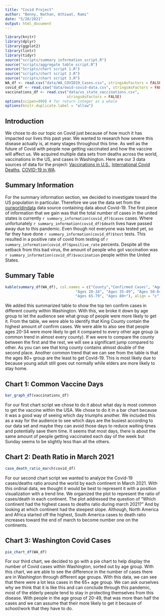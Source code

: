 ```yaml
---
title: "Covid Project"
author: "Benny, Nathan, Athiwat, Rami"
date: "5/20/2021"
output: html_document
---
```


```r
library(knitr)
library(dplyr)
library(ggplot2)
library(lintr)
library(tidyr)
source("scripts/summary information script.R")
source("scripts/aggregate table script.R")
source("Scripts/chart script 1.R")
source("scripts/chart script 2.R")
source("scripts/chart script 3.R")
WA_df <- read.csv("data/WA_COVID19_Cases.csv", stringsAsFactors = FALSE)
covid_df <- read.csv("data/owid-covid-data.csv", stringsAsFactors = FALSE)
vaccinations_df <- read.csv("data/us_state_vaccinations.csv",
                            stringsAsFactors = FALSE)
options(scipen=999) # for return integer as a whole
options(knitr.duplicate.label = "allow")
```

## Introduction

We chose to do our topic on Covid just because of how much it has impacted our lives this past year. We wanted to research how severe this disease actually is, at many stages throughout this time. As well as the future of Covid with people now getting vaccinated and how the vaccine will affect us. We acquired multiple data sets from deaths across the world, vaccinations in the US, and cases in Washington. Here are our 3 data sources of data for the project:
[Vaccinations in U.S.](https://www.kaggle.com/paultimothymooney/usa-covid19-vaccinations),
[International Covid Deaths](https://ourworldindata.org/coronavirus-source-data),
[COVID-19 in WA](https://www.doh.wa.gov/Emergencies/COVID19/DataDashboard).

## Summary Information

For the summary information section, we decided to investigate toward the US population in particular. Therefore we use the data set from the [ourworldindata](https://ourworldindata.org/coronavirus-source-data) data source containing data about Covid-19. The first piece of information that we gain was that the total number of cases in the united states is currently `r summary_information(covid_df)$cases` cases. Where unfortunately `r summary_information(covid_df)$death` lives have passed away due to this pandemic. Even though not everyone was tested yet, so far they have done `r summary_information(covid_df)$test` tests. This resulted in a positive rate of covid from testing of `r summary_information(covid_df)$positive_rate` percents. Despite all the setback from this bad virus, the amount of people who got vaccination was `r summary_information(covid_df)$vaccination` people within the United States. 

## Summary Table
```r
kable(summary_df(WA_df), col.names = c("County","Confirmed Cases", "Ages 0-19", 
                                "Ages 20-34", "Ages 35-49", "Ages 50-64", 
                                "Ages 65-79", "Ages 80+"), align = "c")
```

We added this summarized table to show the top ten confirm cases in different county within Washington. With this, we broke it down by age group to let the audience see what group of people were more likely to get it. From the table, we were able to identify that King County contain the highest amount of confirm cases. We were able to also see that people ages 20-34 were more likely to get it compared to every other age group (a common trend in almost every county). If we were to compare the county between the first and the rest, we will see a significant jump compared to other. As you can see that king county contains almost double of the second place. Another common trend that we can see from the table is that the ages 80+ group are the least to get Covid-19. This is most likely due to because young adult still goes out normally while elders are more likely to stay home. 


## Chart 1: Common Vaccine Days
```r
bar_graph_df(vaccinations_df)
```

For our first chart script we chose to do it about what day is most common to get the vaccine within the USA. We chose to do it in a bar chart because it was a good way of seeing which day triumphs another. We included this as a way for the audience to see which days are the busiest according to our data set and maybe they can avoid those days to reduce waiting times and potentially save them time. It seems that most days, there is about the same amount of people getting vaccinated each day of the week but Sunday seems to be slightly less than all the others.


##  Chart 2: Death Ratio in March 2021
```r
case_death_ratio_march(covid_df)
```

For our second chart script we wanted to analyze the Covid-19 cases/deaths ratio around the world by each continent in March 2021. With this ordinal data, we thought it would be best to represent it with a position visualization with a trend line. We organized the plot to represent the ratio of cases/death in each continent. The plot addressed the question of "Which continent had the highest cases to deaths ratio during march 2021?" And by looking at which continent had the steepest slope. Although, North America and Africa started off the highest, South America cases to death ratio increases toward the end of march to become number one on the continents.


##  Chart 3: Washington Covid Cases
```r
pie_chart_df(WA_df)
```

For our third chart, we decided to go with a pie chart to help display the number of Covid cases within Washington, sorted out by age group. With this chart, we are able to see the difference in the number of cases there are in Washington through different age groups. With this data, we can see that there were a lot less cases in the 65+ age group. We can ask ourselves why we think that it is like this and can conclude through this pandemic, most of the elderly people tend to stay in protecting themselves from this disease. With people in the age group of 20-49, that was more than half the cases and we can assume that their more likely to get it because of school/work that they have to do.
